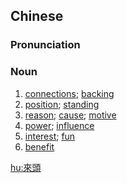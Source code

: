 {{also|来头}}
==Chinese==
{{zh-forms|s=来头}}

===Pronunciation===
{{zh-pron
|m=láitou
|c=loi4 tau4
|mn=qz,xm,zz:lâi-thâu
|cat=n
}}

===Noun===
{{zh-noun}}

# [[connections]]; [[backing]]
# [[position]]; [[standing]]
# [[reason]]; [[cause]]; [[motive]]
# [[power]]; [[influence]]
# [[interest]]; [[fun]]
# [[benefit]]

[[hu:來頭]]